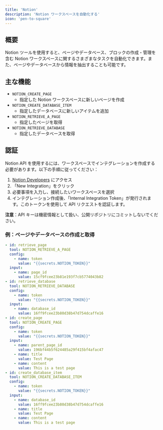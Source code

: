 ```yaml
---
title: 'Notion'
description: 'Notion ワークスペースを自動化する'
icon: 'pen-to-square'
---
```


## 概要
Notion ツールを使用すると、ページやデータベース、ブロックの作成・管理を含む Notion ワークスペースに関するさまざまなタスクを自動化できます。また、ページやデータベースから情報を抽出することも可能です。

## 主な機能
- `NOTION_CREATE_PAGE`
  - 指定した Notion ワークスペースに新しいページを作成
- `NOTION_CREATE_DATABASE_ITEM`
  - 指定したデータベースに新しいアイテムを追加
- `NOTION_RETRIEVE_A_PAGE`
  - 指定したページを取得
- `NOTION_RETRIEVE_DATABASE`
  - 指定したデータベースを取得

## 認証

Notion API を使用するには、ワークスペースでインテグレーションを作成する必要があります。以下の手順に従ってください：

1. [Notion Developers](https://www.notion.so/my-integrations) にアクセス
2. 「New Integration」をクリック
3. 必要事項を入力し、接続したいワークスペースを選択
4. インテグレーション作成後、「Internal Integration Token」が発行されます。このトークンを使用して API リクエストを認証します。

**注意**：API キーは機密情報として扱い、公開リポジトリにコミットしないでください。

### 例：ページやデータベースの作成と取得
```yaml
- id: retrieve_page
  tool: NOTION_RETRIEVE_A_PAGE
  config:
    - name: token
      value: "{{secrets.NOTION_TOKEN}}"
  input:
    - name: page_id
      value: 15cf9fcee23b81e193f7cb5774043b82
- id: retrieve_database
  tool: NOTION_RETRIEVE_DATABASE
  config:
    - name: token
      value: "{{secrets.NOTION_TOKEN}}"
  input:
    - name: database_id
      value: 16ff9fcee23b80d38b47d754dcaffe16
- id: create_page
  tool: NOTION_CREATE_PAGE
  config:
    - name: token
      value: "{{secrets.NOTION_TOKEN}}"
  input:
    - name: parent_page_id
      value: 196bf44b5f624485a29f415bf4afac47
    - name: title
      value: Test Page
    - name: content
      value: This is a test page
- id: create_database_item
  tool: NOTION_CREATE_DATABASE_ITEM
  config:
    - name: token
      value: "{{secrets.NOTION_TOKEN}}"
  input:
    - name: database_id
      value: 16ff9fcee23b80d38b47d754dcaffe16
    - name: title
      value: Test Page
    - name: content
      value: This is a test page
```
